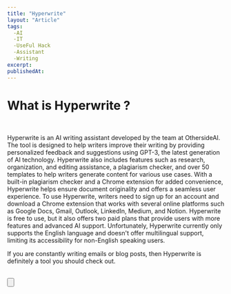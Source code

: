 ```yaml
---
title: "Hyperwrite"
layout: "Article"
tags:
  -AI 
  -IT
  -UseFul Hack
  -Assistant
  -Writing
excerpt:
publishedAt:
---
```


# What is Hyperwrite ?
<br/>

Hyperwrite is an AI writing assistant developed by the team at OthersideAI.
 The tool is designed to help writers improve their writing by providing personalized feedback and suggestions using GPT-3, the latest generation of AI technology. 
 Hyperwrite also includes features such as research, organization, and editing assistance, a plagiarism checker, and over 50 templates to help writers generate content for various use cases. 
 With a built-in plagiarism checker and a Chrome extension for added convenience, Hyperwrite helps ensure document originality and offers a seamless user experience.
 To use Hyperwrite, writers need to sign up for an account and download a Chrome extension that works with several online platforms such as Google Docs, Gmail, Outlook, LinkedIn, Medium, and Notion. 
 Hyperwrite is free to use, but it also offers two paid plans that provide users with more features and advanced AI support. 
 Unfortunately, Hyperwrite currently only supports the English language and doesn't offer multilingual support, limiting its accessibility for non-English speaking users.

 If you are constantly writing emails or blog posts, then Hyperwrite is definitely a tool you should check out.
<br />
<br />

<Button
  address="https://hyperwriteai.com/"
  text="Link to Compose.AI"
/>

